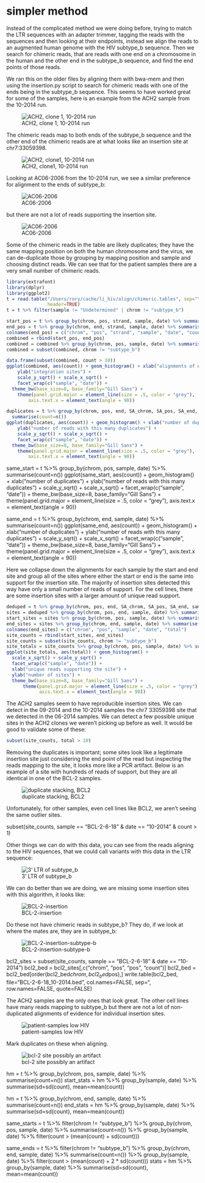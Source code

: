 # simpler method
Instead of the complicated method we were doing before, trying to match the LTR sequences
with an adapter trimmer, tagging the reads with the sequences and then looking at their
endpoints, instead we align the reads to an augmented human genome with the HIV subtype_b
sequence. Then we search for chimeric reads, that are reads with one end on a chromosome
in the human and the other end in the subtype_b sequence, and find the end points of those
reads.

We ran this on the older files by aligning them with bwa-mem and then using the
insertion.py script to search for chimeric reads with one of the ends being in the
subtype_b sequence. This seems to have worked great for some of the samples, here
is an example from the ACH2 sample from the 10-2014 run.

![ACH2, clone 1, 10-2014 run](http://dl.dropbox.com/u/2822886/Screenshots/r_z0ofp8njx9.png)

The chimeric reads map to both ends of the subtype_b sequence and the other end of the
chimeric reads are at what looks like an insertion site at chr7:33059398.

![ACH2, clone1, 10-2014 run](http://dl.dropbox.com/u/2822886/Screenshots/6upgy7j-6sdw.png)

Looking at AC06-2006 from the 10-2014 run, we see a similar preference for alignment to
the ends of subtype_b:
    
![AC06-2006](http://dl.dropbox.com/u/2822886/Screenshots/5j-jxwwzam_a.png) 

but there are not a lot of reads supporting the insertion site.

![AC06-2006](http://dl.dropbox.com/u/2822886/Screenshots/67ajnt~m2hci.png)

Some of the chimeric reads in the table are likely duplicates; they have the same mapping
position on both the human chromosome and the virus, we can de-duplicate those by grouping
by mapping position and sample and choosing distinct reads. We can see that for
the patient samples there are a very small number of chimeric reads.

```r
library(extrafont)
library(dplyr)
library(ggplot2)
t = read.table("/Users/rory/cache/li_hiv/align/chimeric.tables", sep="\t", stringsAsFactors=FALSE,
               header=TRUE)
t = t %>% filter(sample != "Undetermined" | chrom != "subtype_b")

start_pos = t %>% group_by(chrom, pos, strand, sample, date) %>% summarise(count=n())
end_pos = t %>% group_by(chrom, end, strand, sample, date) %>% summarise(count=n())
colnames(end_pos) = c("chrom", "pos", "strand", "sample", "date", "count")
combined = rbind(start_pos, end_pos)
combined = combined %>% group_by(chrom, pos, sample, date) %>% summarise(count=sum(count))
combined = subset(combined, chrom != "subtype_b")

data.frame(subset(combined, count > 10))
ggplot(combined, aes(count)) + geom_histogram() + xlab("alignments of evidence") +
    ylab("integration sites") +
    scale_y_sqrt() + scale_x_sqrt() +
    facet_wrap(c("sample", "date")) +
  theme_bw(base_size=8, base_family="Gill Sans") +
    theme(panel.grid.major = element_line(size = .5, color = "grey"),
        axis.text.x = element_text(angle = 90))

duplicates = t %>% group_by(chrom, pos, end, SA_chrom, SA_pos, SA_end, sample, date) %>%
  summarise(count=n())
ggplot(duplicates, aes(count)) + geom_histogram() + xlab("number of duplicates") +
    ylab("number of reads with this many duplicates") +
    scale_y_sqrt() + scale_x_sqrt() +
    facet_wrap(c("sample", "date")) +
  theme_bw(base_size=8, base_family="Gill Sans") +
    theme(panel.grid.major = element_line(size = .5, color = "grey"),
        axis.text.x = element_text(angle = 90))
```

same_start = t %>% group_by(chrom, pos, sample, date) %>% summarise(count=n())
ggplot(same_start, aes(count)) + geom_histogram() + xlab("number of duplicates") +
    ylab("number of reads with this many duplicates") +
    scale_y_sqrt() + scale_x_sqrt() +
    facet_wrap(c("sample", "date")) +
  theme_bw(base_size=8, base_family="Gill Sans") +
    theme(panel.grid.major = element_line(size = .5, color = "grey"),
          axis.text.x = element_text(angle = 90))

same_end = t %>% group_by(chrom, end, sample, date) %>% summarise(count=n())
ggplot(same_end, aes(count)) + geom_histogram() + xlab("number of duplicates") +
    ylab("number of reads with this many duplicates") +
    scale_y_sqrt() + scale_x_sqrt() +
    facet_wrap(c("sample", "date")) +
  theme_bw(base_size=8, base_family="Gill Sans") +
    theme(panel.grid.major = element_line(size = .5, color = "grey"),
          axis.text.x = element_text(angle = 90))


Here we collapse down the alignments for each sample by the start and
end site and group all of the sites where either the start or end is
the same into support for the insertion site. The majority of
insertion sites detected this way have
only a small number of reads of support. For the cell lines, there are some insertion sites
with a larger amount of unique read support. 

```r
deduped = t %>% group_by(chrom, pos, end, SA_chrom, SA_pos, SA_end, sample, date) %>% distinct()
sites = deduped %>% group_by(chrom, pos, end, sample, date) %>% summarise(count=n())
start_sites = sites %>% group_by(chrom, pos, sample, date) %>% summarise(total=sum(count))
end_sites = sites %>% group_by(chrom, end, sample, date) %>% summarise(total=sum(count))
colnames(end_sites) = c("chrom", "pos", "sample", "date", "total")
site_counts = rbind(start_sites, end_sites)
site_counts = subset(site_counts, chrom != "subtype_b")
site_totals = site_counts %>% group_by(chrom, pos, sample, date) %>% summarize(total=sum(total))
ggplot(site_totals, aes(total)) + geom_histogram() +
  scale_x_sqrt() + scale_y_sqrt() +
  facet_wrap(c("sample", "date")) +
  xlab("unique reads supporting the site") +
  ylab("number of sites") +
  theme_bw(base_size=8, base_family="Gill Sans") +
      theme(panel.grid.major = element_line(size = .5, color = "grey"),
            axis.text.x = element_text(angle = 90))
```

The ACH2 samples seem to have reproducible insertion sites. We can detect in the 09-2014 and
the 10-2014 samples the chr7 33059398 site that we detected in the 06-2014 samples. We can
detect a few possible unique sites in the ACH2 clones we weren't picking up before as well. It
would be good to validate some of these:

```r
subset(site_counts, total > 10)
```

Removing the duplicates is important; some sites look like a legitimate insertion site
just considering the end point of the read but inspecting the reads mapping to the site,
it looks more like a PCR artifact. Below is an example of a site with hundreds of reads of support, but they are all identical in one of the BCL-2 samples.

![duplicate stacking, BCL2](http://dl.dropbox.com/u/2822886/Screenshots/ol~13j1wzcjm.png)

Unfortunately, for other samples, even cell lines like BCL2, we aren't seeing the same
outlier sites.

subset(site_counts, sample == "BCL-2-6-18" & date == "10-2014" & count > 1)

Other things we can do with this data, you can see from the reads aligning to the HIV sequences,
that we could call variants with this data in the LTR sequence:

![3' LTR of subtype_b](http://dl.dropbox.com/u/2822886/Screenshots/scbm99rch-gi.png)

We can do better than we are doing, we are missing some insertion sites with this algorithm,
it looks like:

![BCL-2-insertion](http://dl.dropbox.com/u/2822886/Screenshots/8ykwzisuowx~.png)

Do these not have chimeric reads in subtype_b? They do, if we look at where the mates are,
they are in subtype_b:

![BCL-2-insertion-subtype-b](http://dl.dropbox.com/u/2822886/Screenshots/jh4cfbr4ry4a.png)

bcl2_sites = subset(site_counts, sample == "BCL-2-6-18" & date == "10-2014")
bcl2_bed = bcl2_sites[,c("chrom", "pos", "pos", "count")]
bcl2_bed = bcl2_bed[order(bcl2_bed$chrom, bcl2_bed$pos),]
write.table(bcl2_bed, file="BCL-2-6-18_10-2014.bed", col.names=FALSE, sep="\t",
  row.names=FALSE, quote=FALSE)

The ACH2 samples are the only ones that look great. The other cell lines have many reads
mapping to subtype_b but there are not a lot of non-duplicated alignments of evidence
for individual insertion sites.

![patient-samples low HIV](http://dl.dropbox.com/u/2822886/Screenshots/kur_sdlyrx~r.png)

Mark duplicates on these when aligning.

![bcl-2 site possibly an artifact](http://dl.dropbox.com/u/2822886/Screenshots/mhjmh-2uoyyv.png)

    
hm = t %>% group_by(chrom, pos, sample, date) %>% summarise(count=n())
start_stats = hm %>% group_by(sample, date) %>% summarise(sd=sd(count), mean=mean(count))

hm = t %>% group_by(chrom, end, sample, date) %>% summarise(count=n())
end_stats = hm %>% group_by(sample, date) %>% summarise(sd=sd(count), mean=mean(count))

same_starts = t %>% filter(chrom != "subtype_b") %>% group_by(chrom, pos, sample, date) %>%
  summarise(count=n()) %>% group_by(sample, date) %>% filter(count > (mean(count) + sd(count))) 

same_ends = t %>% filter(chrom != "subtype_b") %>% group_by(chrom, end, sample, date) %>%
  summarise(count=n()) %>% group_by(sample, date) %>% filter(count > (mean(count) + 2 * sd(count))) 
stats = hm %>% group_by(sample, date) %>% summarise(sd=sd(count), mean=mean(count))
